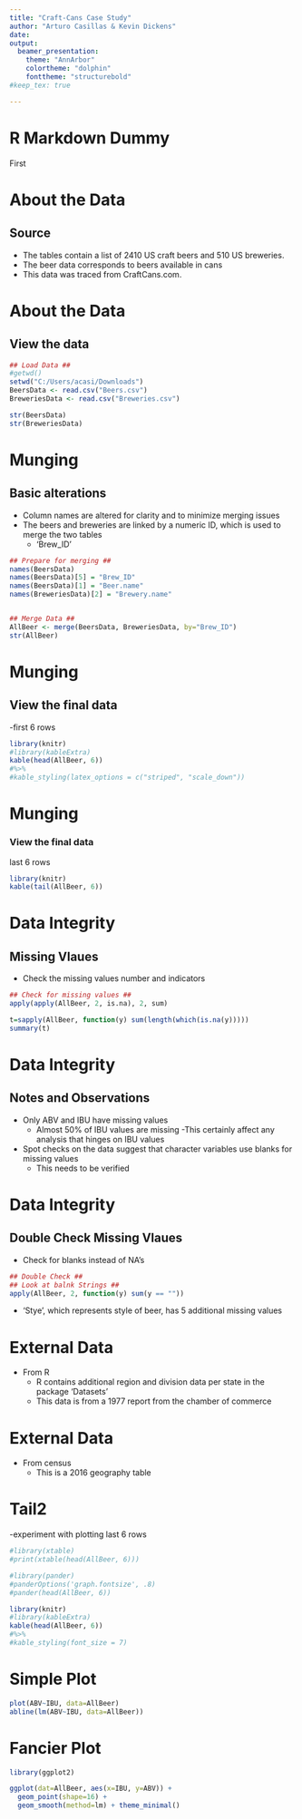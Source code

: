 ```yaml
---
title: "Craft-Cans Case Study"
author: "Arturo Casillas & Kevin Dickens"
date: 
output: 
  beamer_presentation:
    theme: "AnnArbor"
    colortheme: "dolphin"
    fonttheme: "structurebold"
#keep_tex: true

---
```


# R Markdown Dummy

First

# About the Data
## Source

- The tables contain a list of 2410 US craft beers and 510 US breweries. 
- The beer data corresponds to beers available in cans
- This data was traced from CraftCans.com. 

# About the Data
## View the data

```r
## Load Data ##
#getwd()
setwd("C:/Users/acasi/Downloads")
BeersData <- read.csv("Beers.csv")
BreweriesData <- read.csv("Breweries.csv")

str(BeersData)
str(BreweriesData)
```

# Munging
## Basic alterations
- Column names are altered for clarity and to minimize merging issues
- The beers and breweries are linked by a numeric ID, which is used to merge the two tables
  - 'Brew_ID'

```r
## Prepare for merging ##
names(BeersData)
names(BeersData)[5] = "Brew_ID"
names(BeersData)[1] = "Beer.name"
names(BreweriesData)[2] = "Brewery.name"


## Merge Data ##
AllBeer <- merge(BeersData, BreweriesData, by="Brew_ID")
str(AllBeer)

```

# Munging
## View the final data

-first 6 rows
```r
library(knitr)
#library(kableExtra)
kable(head(AllBeer, 6))
#%>%
#kable_styling(latex_options = c("striped", "scale_down"))
```

# Munging
### View the final data

last 6 rows

```r
library(knitr)
kable(tail(AllBeer, 6))
```


# Data Integrity
## Missing Vlaues
- Check the missing values number and indicators
```r
## Check for missing values ##
apply(apply(AllBeer, 2, is.na), 2, sum)

t=sapply(AllBeer, function(y) sum(length(which(is.na(y)))))
summary(t)
```

# Data Integrity
## Notes and Observations
- Only ABV and IBU have missing values
  - Almost 50% of IBU values are missing
  -This certainly affect any analysis that hinges on IBU values
- Spot checks on the data suggest that character variables use blanks for missing values
  - This needs to be verified

# Data Integrity
## Double Check Missing Vlaues
- Check for blanks instead of NA's
```r
## Double Check ##
## Look at balnk Strings ##
apply(AllBeer, 2, function(y) sum(y == ""))
```
- 'Stye', which represents style of beer, has 5 additional missing values

# External Data

- From R
  - R contains additional region and division data per state in the package 'Datasets'
  - This data is from a 1977 report from the chamber of commerce

# External Data

- From census
  - This is a 2016 geography table

# Tail2

-experiment with plotting last 6 rows


```r
#library(xtable)
#print(xtable(head(AllBeer, 6)))

#library(pander)
#panderOptions('graph.fontsize', .8)
#pander(head(AllBeer, 6))

library(knitr)
#library(kableExtra)
kable(head(AllBeer, 6)) 
#%>%
#kable_styling(font_size = 7)
```


# Simple Plot

```r
plot(ABV~IBU, data=AllBeer)
abline(lm(ABV~IBU, data=AllBeer))
```


# Fancier Plot

```r
library(ggplot2)

ggplot(dat=AllBeer, aes(x=IBU, y=ABV)) + 
  geom_point(shape=16) + 
  geom_smooth(method=lm) + theme_minimal() 
```

